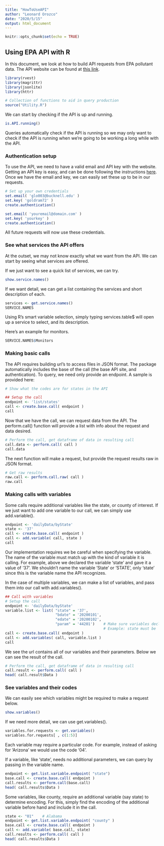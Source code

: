 ```yaml
---
title: "HowToUseAPI"
author: "Leonard Orozco"
date: "2020/5/15"
output: html_document
---
```


```r
knitr::opts_chunk$set(echo = TRUE)
```

## Using EPA API with R

In this document, we look at how to build API requests from EPA pollutant data. The API website can be found at [this link](https://aqs.epa.gov/aqsweb/documents/data_api). 

```r
library(rvest)
library(magrittr)
library(jsonlite)
library(httr)

# Collection of functions to aid in query production
source("Utility.R")
```

We can start by checking if the API is up and running. 

```r
is.API.running()
```

Queries automatically check if the API is running so we may only want to check if the API is running when we're going to be working a long while with the API. 

### Authentication setup

To use the API, we need to have a valid email and API key with the website. Getting an API key is easy, and can be done following the instructions [here](https://aqs.epa.gov/aqsweb/documents/data_api.html#signup). 
Once we have the email and key, we can easily set these up to be in our requests. 

```r
# Set up your own credentials
set.email( 'glo003@bucknell.edu' )
set.key( 'goldram72' )
create.authentication()
```

```r
set.email( 'youremail@domain.com' )
set.key( 'yourkey' )
create.authentication()
```

All future requests will now use these credentials.

### See what services the API offers

At the outset, we may not know exactly what we want from the API. We can start by seeing what services are offered. 

If we just want to see a quick list of services, we can try.
```r
show.service.names()
```

If we want detail, we can get a list containing the services and short description of each. 
```r
services <- get.service.names()
SERVICE.NAMES
```
Using R's smart variable selection, simply typing services.table$ will open up a service to select, and its description. 

Here's an example for monitors. 
```r
SERVICE.NAMES$Monitors
```


### Making basic calls 

The API requires building url's to access files in JSON format. The package automatically includes the base of the call (the base API site, and authentication). To query, we need only provide an endpoint. A sample is provided here:

```r
# Show what the codes are for states in the API

## Setup the call
endpoint <- 'list/states'
call <- create.base.call( endpoint )
call
```

Now that we have the call, we can request data from the API. The perform.call() function will provide a list with info about the request and data desired.

```r
# Perform the call, get dataframe of data in resulting call
call.data <- perform.call( call )
call.data
```

The next function will make a request, but provide the request results raw in JSON format. 

```r
# Get raw results
raw.call <- perform.call.raw( call )
raw.call
```

### Making calls with variables

Some calls require additional variables like the state, or county of interest. If we just want to add one variable to our call, we can simply use add.variable().

```r
endpoint <- 'dailyData/byState'
state <- '37'
call <- create.base.call( endpoint )
call <- add.variable( call, state )
call
```

Our implementation requires we be careful when specifying the variable. The name of the variable must match up with the kind of variable it is calling. For example, above we declared the variable 'state' and gave it a value of '37'. We shouldn't name the variable 'State' or 'STATE', only 'state' since this is the variable name the API recognizes. 

In the case of multiple variables, we can make a list of variables, and pass them into our call with 
add.variables().

```r
## Call with variables
# Setup the call
endpoint <- 'dailyData/byState'
variable.list <- list( "state" = '37', 
                       "bdate" = '20200101', 
                       "edate" = '20200102', 
                       "param" = '44201')    # Make sure variables declared follow parameter names. 
                                             # Example: state must be 'state' not 'State' or 'STATE'
call <- create.base.call( endpoint )
call <- add.variables( call, variable.list )
call
```
We see the url contains all of our variables and their parameters. 
Below we can see the result of the call. 

```r
# Perform the call, get dataframe of data in resulting call
call.result <- perform.call( call )
head( call.result$Data )
```

### See variables and their codes

We can easily see which variables might be required to make a request below. 
```r
show.variables()
```

If we need more detail, we can use get.variables(). 

```r
variables.for.requests <- get.variables()
variables.for.requests[ , c(1:5)]
```

Each variable may require a particular code. For example, instead of asking for 'Arizona' we would use the code '04'. 

If a variable, like 'state', needs no additional parameters, we can query by passing in the variable 
name.

```r
endpoint <- get.list.variable.endpoint( "state")
base.call <- create.base.call( endpoint )
call.results <- perform.call(base.call)
head( call.results$Data )
```

Some variables, like county, require an additional variable (say state) to determine encoding. For this, 
simply find the encoding of the additional variable before hand and include it in the call. 
```r
state <- "01"    # Alabama
endpoint <- get.list.variable.endpoint( "county" )
base.call <- create.base.call( endpoint )
call <- add.variable( base.call, state)
call.results <- perform.call( call )
head( call.results$Data )
```

